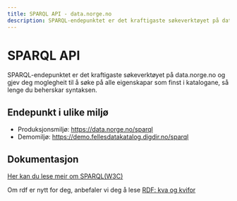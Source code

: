 ```yaml
---
title: SPARQL API - data.norge.no
description: SPARQL-endepunktet er det kraftigaste søkeverktøyet på data.norge.no.
---
```


# SPARQL API

<Ingress data-size='xs'>
    SPARQL-endepunktet er det kraftigaste søkeverktøyet på data.norge.no og gjev deg moglegheit til å søke på alle
    eigenskapar som finst i katalogane, så lenge du beherskar syntaksen.
</Ingress>

## Endepunkt i ulike miljø

- Produksjonsmiljø: https://data.norge.no/sparql
- Demomiljø: https://demo.fellesdatakatalog.digdir.no/sparql

## Dokumentasjon

[Her kan du lese meir om SPARQL(W3C)](https://www.w3.org/TR/sparql11-overview/)

Om rdf er nytt for deg, anbefaler vi deg å lese [RDF: kva og kvifor](/docs/sharing-data/rdf)
